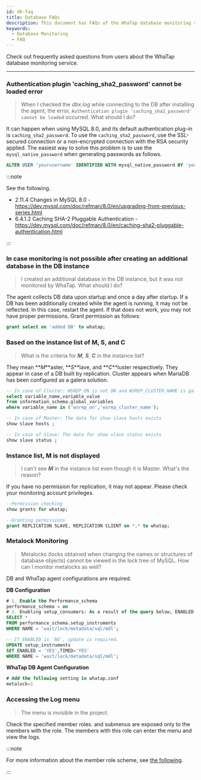 ```yaml
---
id: db-faq
title: Database FAQs
description: This document has FAQs of the WhaTap database monitoring service.
keywords:
  - Database Monitoring
  - FAQ
---
```


Check out frequently asked questions from users about the WhaTap database monitoring service. 

---

<div className='faqs'>

### Authentication plugin 'caching_sha2_password' cannot be loaded error

> When I checked the _dbx.log_ while connecting to the DB after installing the agent, the error, `Authentication plugin 'caching_sha2_password' cannot be loaded` occurred. What should I do?

It can happen when using MySQL 8.0, and its default authentication plug-in is `caching_sha2_password`. To use the `caching_sha2_password`, use the SSL-secured connection or a non-encrypted connection with the RSA security applied. The easiest way to solve this problem is to use the `mysql_native_password` when generating passwords as follows.

```sql
ALTER USER 'yourusername' IDENTIFIED WITH mysql_native_password BY 'youpassword';
```

:::note

See the following.

- 2.11.4 Changes in MySQL 8.0 - https://dev.mysql.com/doc/refman/8.0/en/upgrading-from-previous-series.html
- 6.4.1.2 Caching SHA-2 Pluggable Authentication - https://dev.mysql.com/doc/refman/8.0/en/caching-sha2-pluggable-authentication.html

:::

### In case monitoring is not possible after creating an additional database in the DB instance

> I created an additional database in the DB instance, but it was not monitored by WhaTap. What should I do?

The agent collects DB data upon startup and once a day after startup. If a DB has been additionally created while the agent is running, it may not be reflected. In this case, restart the agent. If that does not work, you may not have proper permissions. Grant permission as follows:

```sql
grant select on 'added DB' to whatap;
```

### Based on the instance list of M, S, and C

> What is the criteria for **_M_**, **_S_**, **_C_** in the instance list?

They mean **_M_**aster, **_S_**lave, and **_C_**luster respectively. They appear in case of a DB built by replication. Cluster appears when MariaDB has been configured as a galera solution. 

```sql
-- In case of Cluster: WSREP_ON is not ON and WSREP_CLUSTER_NAME is galera
select variable_name,variable_value 
from information_schema.global_variables 
where variable_name in ('wsrep_on','wsrep_cluster_name');

-- In case of Master: The data for show slave hosts exists
show slave hosts ;

-- In case of Slave: The data for show slave status exists
show slave status ;
```

### Instance list, M is not displayed

> I can't see **_M_** in the instance list even though it is Master. What's the reason?

If you have no permission for replication, it may not appear. Please check your monitoring account privileges. 

```sql
--Permission checking
show grants for whatap;

--Granting permissions
grant REPLICATION SLAVE, REPLICATION CLIENT on *.* to whatap;
```

### Metalock Monitoring

> Metalocks (locks obtained when changing the names or structures of database objects) cannot be viewed in the lock tree of MySQL. How can I monitor metalocks as well?

DB and WhaTap agent configurations are required.

**DB Configuration**

```sql
# 1. Enable the Performance_schema
performance_schema = on
# 2. Enabling setup_consumers: As a result of the query below, ENABLED must be `YES` (default value is `YES` from 8.0)
SELECT *
FROM performance_schema.setup_instruments
WHERE NAME = 'wait/lock/metadata/sql/mdl'; 

-- If ENABLED is `NO`, update is required.
UPDATE setup_instruments 
SET ENABLED = 'YES',TIMED='YES' 
WHERE NAME = 'wait/lock/metadata/sql/mdl';
```

**WhaTap DB Agent Configuration**

```sql
# Add the following setting in whatap.conf
metalock=1
```

### Accessing the Log menu

> The <Cmdname sid="side_log" className="uitext" /> menu is invisible in the project.

Check the specified member roles. <Cmdname sid="side_log" className="uitext" /> and submenus are exposed only to the members with the <Cmdname sid="log_read" className="b600" /> role. The members with this role can enter the menu and view the logs.

:::note

For more information about the member role scheme, see [the following](../project/project-structure#project-auth).

:::

</div>
